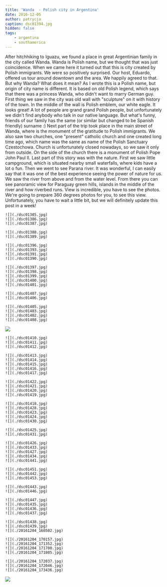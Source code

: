 ```yaml
---
title: 'Wanda  - Polish city in Argentina'
date: 2016-12-05
author: patrycja
caption: dsc01394.jpg
hidden: false
tags: 
    - argentina
    - southamerica
---
```


After hitchhiking to Iguazu, we found a place in great Argentinian family in the city called Wanda. Wanda is Polish name, but we thought that was just coincidence. When we came here it turned out that this is city created by Polish immigrants.
We were so positively surprised. Our host, Eduardo, offered us tour around downtown and the area. We happily agreed to that. But why Wanda? What does it mean? As I wrote this is a Polish name, but origin of city name is different. It is based on old Polish legend, which says that there was a princess Wanda, who didn't want to marry German guy.
First thing we saw in the city was old wall with "sculpture" on it with history of the town. In the middle of the wall is Polish emblem, our white eagle. It looks great!
A lot of people are grand grand Polish people, but unfortunately we didn't find anybody who talk in our native language. But what's funny, friends of our family has the same (or similar but changed to be Spanish friendly) surname :)
Next part of the trip took place in the main street of Wanda, where is the monument of the gratitude to Polish immigrants. We also saw two churches, one "present" catholic church and one created long time ago, which name was the same as name of the Polish Sanctuary Czestochowa. Church is unfortunately closed nowadays, so we saw it only from outside. On the side of the church there is a monument of Polish Pope John Paul II.
Last part of this story was with the nature. First we saw little campground, which is situated nearby small waterfalls, where kids have a lot o fun.
Then we went to see Parana river. It was wonderful, I can easily say that it was one of the best experience seeing the power of nature for us. We saw the river from above and from the water level. From there you can see panoramic view for Paraguay green hills, islands in the middle of the river and how riverbed runs. View is incredible, you have to see the photos.
We're going to prepare 360 degrees photos for you, to see this view. Unfortunately, you have to wait a little bit, but we will definitely update this post in a week!

```grid|3
![](./dsc01385.jpg)
![](./dsc01386.jpg)
![](./dsc01387.jpg)
```
```grid|2
![](./dsc01388.jpg)
![](./dsc01389.jpg)
```
```grid|4
![](./dsc01396.jpg)
![](./dsc01393.jpg)
![](./dsc01391.jpg)
![](./dsc01390.jpg)
```
```grid|5
![](./dsc01397.jpg)
![](./dsc01398.jpg)
![](./dsc01399.jpg)
![](./dsc01400.jpg)
![](./dsc01401.jpg)
```
```grid|2
![](./dsc01407.jpg)
![](./dsc01406.jpg)
```
```grid|4
![](./dsc01405.jpg)
![](./dsc01403.jpg)
![](./dsc01402.jpg)
![](./dsc01408.jpg)
```
![](./dsc01409.jpg)
```grid|3
![](./dsc01410.jpg)
![](./dsc01411.jpg)
![](./dsc01412.jpg)
```
```grid|5
![](./dsc01413.jpg)
![](./dsc01414.jpg)
![](./dsc01415.jpg)
![](./dsc01416.jpg)
![](./dsc01417.jpg)
```
```grid|4
![](./dsc01422.jpg)
![](./dsc01421.jpg)
![](./dsc01420.jpg)
![](./dsc01419.jpg)
```
```grid|5
![](./dsc01418.jpg)
![](./dsc01428.jpg)
![](./dsc01423.jpg)
![](./dsc01424.jpg)
![](./dsc01430.jpg)
```
```grid|2
![](./dsc01425.jpg)
![](./dsc01431.jpg)
```
```grid|5
![](./dsc01426.jpg)
![](./dsc01433.jpg)
![](./dsc01427.jpg)
![](./dsc01434.jpg)
![](./dsc01441.jpg)
```
```grid|3
![](./dsc01451.jpg)
![](./dsc01442.jpg)
![](./dsc01453.jpg)
```
```grid|2
![](./dsc01443.jpg)
![](./dsc01446.jpg)
```
```grid|4
![](./dsc01447.jpg)
![](./dsc01435.jpg)
![](./dsc01436.jpg)
![](./dsc01437.jpg)
```
```grid|3
![](./dsc01438.jpg)
![](./dsc01439.jpg)
![](./20161204_160502.jpg)
```
```grid|4
![](./20161204_170157.jpg)
![](./20161204_171352.jpg)
![](./20161204_171700.jpg)
![](./20161204_171805.jpg)
```
```grid|3
![](./20161204_172037.jpg)
![](./20161204_172046.jpg)
![](./20161204_173436.jpg)
```
![](./20161204_172037-pano.jpg)